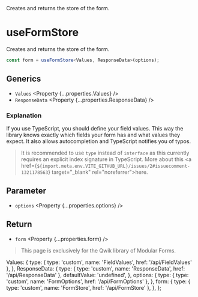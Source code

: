 
<Title>useFormStore</Title>
<Description>Creates and returns the store of the form.</Description>

# useFormStore

<Qwik block>

Creates and returns the store of the form.

```ts
const form = useFormStore<Values, ResponseData>(options);
```

## Generics

- `Values` <Property {...properties.Values} />
- `ResponseData` <Property {...properties.ResponseData} />

### Explanation

If you use TypeScript, you should define your field values. This way the library knows exactly which fields your form has and what values they expect. It also allows autocompletion and TypeScript notifies you of typos.

> It is recommended to use `type` instead of `interface` as this currently requires an explicit index signature in TypeScript. More about this <a href={`${import.meta.env.VITE_GITHUB_URL}/issues/2#issuecomment-1321178563`} target="\_blank" rel="noreferrer">here</a>.

## Parameter

- `options` <Property {...properties.options} />

## Return

- `form` <Property {...properties.form} />

</Qwik>

<Solid block>

> This page is exclusively for the Qwik library of Modular Forms.

</Solid>

  Values: {
    type: { type: 'custom', name: 'FieldValues', href: '/api/FieldValues' },
  },
  ResponseData: {
    type: { type: 'custom', name: 'ResponseData', href: '/api/ResponseData' },
    defaultValue: 'undefined',
  },
  options: {
    type: { type: 'custom', name: 'FormOptions', href: '/api/FormOptions' },
  },
  form: {
    type: { type: 'custom', name: 'FormStore', href: '/api/FormStore' },
  },
};
